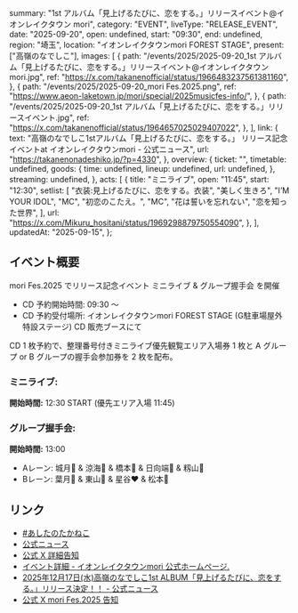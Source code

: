   summary: "1st アルバム「見上げるたびに、恋をする。」リリースイベント@イオンレイクタウン mori",
  category: "EVENT",
  liveType: "RELEASE_EVENT",
  date: "2025-09-20",
  open: undefined,
  start: "09:30",
  end: undefined,
  region: "埼玉",
  location: "イオンレイクタウンmori FOREST STAGE",
  present: ["高嶺のなでしこ"],
  images: [
    {
      path: "/events/2025/2025-09-20_1st アルバム「見上げるたびに、恋をする。」リリースイベント@イオンレイクタウン mori.jpg",
      ref: "https://x.com/takanenofficial/status/1966483237561381160",
    },
    {
      path: "/events/2025/2025-09-20_mori Fes.2025.png",
      ref: "https://www.aeon-laketown.jp/mori/special/2025musicfes-info/",
    },
    {
      path: "/events/2025/2025-09-20_1st アルバム「見上げるたびに、恋をする。」リリースイベント.jpg",
      ref: "https://x.com/takanenofficial/status/1964657025029407022",
    },
  ],
  link: {
    text: "高嶺のなでしこ1stアルバム「見上げるたびに、恋をする。」 リリース記念イベントat イオンレイクタウンmori - 公式ニュース",
    url: "https://takanenonadeshiko.jp/?p=4330",
  },
  overview: {
    ticket: "",
    timetable: undefined,
    goods: {
      time: undefined,
      lineup: undefined,
      url: undefined,
    },
    streaming: undefined,
  },
  acts: [
    {
      title: "ミニライブ",
      open: "11:45",
      start: "12:30",
      setlist: [
        "衣装:見上げるたびに、恋をする。衣装",
        "美しく生きろ",
        "I’M YOUR IDOL",
        "MC",
        "初恋のこたえ。",
        "MC",
        "花は誓いを忘れない",
        "恋を知った世界",
      ],
      url: "https://x.com/Mikuru_hositani/status/1969298879750554090",
    },
  ],
  updatedAt: "2025-09-15",
};

## イベント概要

mori Fes.2025 でリリース記念イベント ミニライブ & グループ握手会 を開催

- CD 予約開始時間: 09:30 〜
- CD 予約受付場所: イオンレイクタウンmori FOREST STAGE (G駐車場屋外特設ステージ) CD 販売ブースにて

CD 1 枚予約で、整理番号付きミニライブ優先観覧エリア入場券 1 枚と A グループ or B グループの握手会参加券を 2 枚を配布。

### ミニライブ:

**開始時間:** 12:30 START (優先エリア入場 11:45)

### グループ握手会:

**開始時間:** 13:00

- Aレーン: 城月💛 & 涼海🩵 & 橋本🩷 & 日向端💜 & 籾山💙
- Bレーン: 葉月🤍 & 東山🧡 & 星谷❤ & 松本🎀

## リンク

- [#あしたのたかねこ](https://x.com/takanenofficial/status/1969026212308611399)
- [公式ニュース](https://takanenonadeshiko.jp/?p=4330)
- [公式 X 詳細告知](https://x.com/takanenofficial/status/1966483237561381160)
- [イベント詳細 - イオンレイクタウンmori 公式ホームページ.](https://www.aeon-laketown.jp/mori/event/event_e61871_as.html)
- [2025年12月17日(水)高嶺のなでしこ1st ALBUM「見上げるたびに、恋をする。」リリース決定！！ - 公式ニュース](https://takanenonadeshiko.jp/?p=4248)
- [公式 X mori Fes.2025 告知](https://x.com/takanenofficial/status/1963123642956439611)
